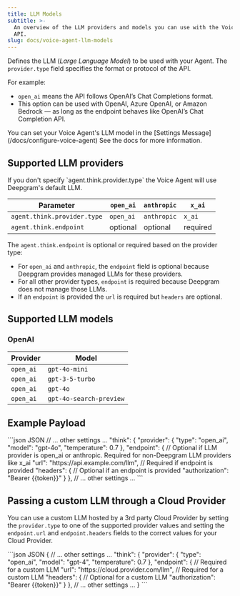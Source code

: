 ```yaml
---
title: LLM Models
subtitle: >-
  An overview of the LLM providers and models you can use with the Voice Agent
  API.
slug: docs/voice-agent-llm-models
---
```


Defines the LLM (*Large Language Model*) to be used with your Agent. The `provider.type` field specifies the format or protocol of the API.

For example:

- `open_ai` means the API follows OpenAI’s Chat Completions format.
- This option can be used with OpenAI, Azure OpenAI, or Amazon Bedrock — as long as the endpoint behaves like OpenAI’s Chat Completion API.


<Info>
  You can set your Voice Agent's LLM model in the [Settings Message](/docs/configure-voice-agent) See the docs for more information.
</Info>

## Supported LLM providers

<Info>
   If you don't specify `agent.think.provider.type` the Voice Agent will use Deepgram's default LLM.
</Info>


| Parameter                      | `open_ai` | `anthropic` | `x_ai`   |
| ------------------------------ | --------- | ----------- | -------- |
| `agent.think.provider.type`    | `open_ai` | `anthropic` | `x_ai`   |
| `agent.think.endpoint`         | optional  | optional    | required |


The `agent.think.endpoint` is optional or required based on the provider type:

* For `open_ai` and `anthropic`, the `endpoint` field is optional because Deepgram provides managed LLMs for these providers.
* For all other provider types, `endpoint` is required because Deepgram does not manage those LLMs.
* If an `endpoint` is provided the `url` is required but `headers` are optional.

## Supported LLM models

### OpenAI

| Provider                      | Model      |
| ------------------------------ | --------- |
| `open_ai`    | `gpt-4o-mini` |
| `open_ai`    | `gpt-3-5-turbo` |
| `open_ai`    | `gpt-4o` |
| `open_ai`    | `gpt-4o-search-preview` |

## Example Payload

<CodeGroup>
  ```json JSON
  // ... other settings ...
   "think": {
        "provider": {
          "type": "open_ai",
          "model": "gpt-4o",
          "temperature": 0.7
        },
        "endpoint": { // Optional if LLM provider is open_ai or anthropic. Required for non-Deepgram LLM providers like x_ai
          "url": "https://api.example.com/llm", // Required if endpoint is provided
          "headers": { // Optional if an endpoint is provided
            "authorization": "Bearer {{token}}"
          }
        },
  // ... other settings ...
  ```
</CodeGroup>

## Passing a custom LLM through a Cloud Provider

You can use a custom LLM hosted by a 3rd party Cloud Provider by setting the `provider.type` to one of the supported provider values and setting the `endpoint.url` and `endpoint.headers` fields to the correct values for your Cloud Provider.

<CodeGroup>
  ```json JSON
  {
    // ... other settings ...
  "think": {
        "provider": {
          "type": "open_ai",
          "model": "gpt-4",
          "temperature": 0.7
        },
        "endpoint": { // Required for a custom LLM
          "url": "https://cloud.provider.com/llm", // Required for a custom LLM
          "headers": { // Optional for a custom LLM
            "authorization": "Bearer {{token}}"
          }
        },
    // ... other settings ...
  }
  ```
</CodeGroup>

